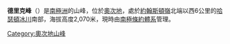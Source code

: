 {{Unreferenced|time=2014-01-24T20:32:18+00:00}}
{{Coord|80|4|S|156|23|E|source:GNIS|display=title}}

'''德里克峰'''（{{lang-en|Derrick Peak}}）是[[南極洲|南極洲]]的山峰，位於[[奧次地|奧次地]]，處於[[約翰斯頓嶺|約翰斯頓嶺]]北端以西6公里的[[哈瑟頓冰川|哈瑟頓冰川]]南部，海拔高度2,070米，現時由[[南極條約體系|南極條約體系]]管理。

{{DEFAULTSORT:Derrick Peak}}
[[Category:奧次地山峰|Category:奧次地山峰]]


{{OatesLand-geo-stub}}